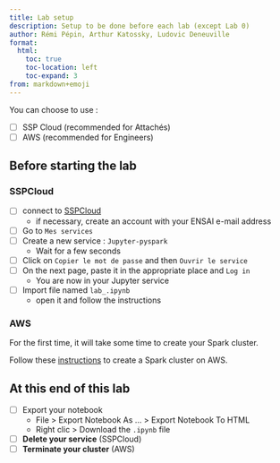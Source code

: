 ```yaml
---
title: Lab setup
description: Setup to be done before each lab (except Lab 0)
author: Rémi Pépin, Arthur Katossky, Ludovic Deneuville
format:
  html:
    toc: true
    toc-location: left
    toc-expand: 3
from: markdown+emoji
---
```


You can choose to use :

- [ ] SSP Cloud (recommended for Attachés)
- [ ] AWS (recommended for Engineers)

## Before starting the lab

### SSPCloud

- [ ] connect to [SSPCloud](https://datalab.sspcloud.fr/){.external target="_blank"}
  - if necessary, create an account with your ENSAI e-mail address
- [ ] Go to `Mes services`
- [ ] Create a new service : `Jupyter-pyspark`
  - Wait for a few seconds
- [ ] Click on `Copier le mot de passe` and then `Ouvrir le service`
- [ ] On the next page, paste it in the appropriate place and `Log in`
  - You are now in your Jupyter service
- [ ] Import file named `lab_.ipynb`
  - open it and follow the instructions


### AWS

For the first time, it will take some time to create your Spark cluster.

Follow these [instructions](aws-cluster-spark.qmd) to create a Spark cluster on AWS.


## At this end of this lab

- [ ] Export your notebook
  - File > Export Notebook As ... > Export Notebook To HTML
  - Right clic > Download the `.ipynb` file
- [ ] **Delete your service** (SSPCloud)
- [ ] **Terminate your cluster** (AWS)
